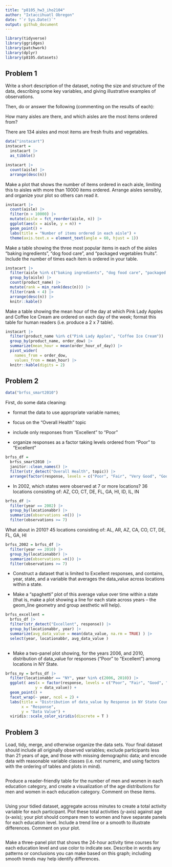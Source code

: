 ```yaml
---
title: "p8105_hw3_iho2104"
author: "Ixtaccihuatl Obregon"
date: "`r Sys.Date()`"
output: github_document
---
```



```r
library(tidyverse)
library(ggridges)
library(patchwork)
library(dplyr)
library(p8105.datasets)


```

## Problem 1 
Write a short description of the dataset, noting the size and structure of the data, describing some key variables, and giving illustrative examples of observations. 

Then, do or answer the following (commenting on the results of each):

How many aisles are there, and which aisles are the most items ordered from? 

There are 134 aisles and most items are fresh fruits and vegetables. 

```r
data("instacart")
instacart = 
  instacart |> 
  as_tibble()
```

```r
instacart |> 
  count(aisle) |> 
  arrange(desc(n))
```

Make a plot that shows the number of items ordered in each aisle, limiting this to aisles with more than 10000 items ordered. Arrange aisles sensibly, and organize your plot so others can read it.

```r
instacart |> 
  count(aisle) |> 
  filter(n > 10000) |> 
  mutate(aisle = fct_reorder(aisle, n)) |> 
  ggplot(aes(x = aisle, y = n)) + 
  geom_point() + 
  labs(title = "Number of items ordered in each aisle") +
  theme(axis.text.x = element_text(angle = 60, hjust = 1))
```

Make a table showing the three most popular items in each of the aisles “baking ingredients”, “dog food care”, and “packaged vegetables fruits”. Include the number of times each item is ordered in your table.

```r
instacart |> 
  filter(aisle %in% c("baking ingredients", "dog food care", "packaged vegetables fruits")) |>
  group_by(aisle) |> 
  count(product_name) |> 
  mutate(rank = min_rank(desc(n))) |> 
  filter(rank < 4) |> 
  arrange(desc(n)) |>
  knitr::kable()
```

Make a table showing the mean hour of the day at which Pink Lady Apples and Coffee Ice Cream are ordered on each day of the week; format this table for human readers (i.e. produce a 2 x 7 table).

```r
instacart |>
  filter(product_name %in% c("Pink Lady Apples", "Coffee Ice Cream")) |>
  group_by(product_name, order_dow) |>
  summarize(mean_hour = mean(order_hour_of_day)) |>
  pivot_wider(
    names_from = order_dow, 
    values_from = mean_hour) |>
  knitr::kable(digits = 2)
```


## Problem 2 

```r
data("brfss_smart2010")
```

First, do some data cleaning:

- format the data to use appropriate variable names;

- focus on the “Overall Health” topic

- include only responses from “Excellent” to “Poor”

- organize responses as a factor taking levels ordered from “Poor” to “Excellent”


```r
brfss_df =  
  brfss_smart2010 |> 
  janitor::clean_names() |> 
  filter(str_detect("Overall Health", topic)) |> 
  arrange(factor(response, levels = c("Poor", "Fair", "Very Good", "Good", "Excellent")))
```



- In 2002, which states were observed at 7 or more locations? 
36 locations consisting of: AZ, CO, CT, DE, FL, GA, HI, ID, IL, IN


```r
brfss_df |> 
  filter(year == 2002) |> 
  group_by(locationabbr) |> 
  summarize(observations =n()) |> 
  filter(observations >= 7) 
```

What about in 2010?
45 locations consisting of: AL, AR, AZ, CA, CO, CT, DE, FL, GA, HI

```r
brfss_2002 = brfss_df |> 
  filter(year == 2010) |> 
  group_by(locationabbr) |> 
  summarize(observations =n()) |> 
  filter(observations >= 7) 
```


- Construct a dataset that is limited to Excellent responses, and contains, year, state, and a variable that averages the data_value across locations within a state. 

- Make a “spaghetti” plot of this average value over time within a state (that is, make a plot showing a line for each state across years – the geom_line geometry and group aesthetic will help).

```r
brfss_excellent = 
  brfss_df |> 
  filter(str_detect("Excellent", response)) |> 
  group_by(locationabbr, year) |> 
  summarize(avg_data_value = mean(data_value, na.rm = TRUE) ) |> 
  select(year, locationabbr, avg_data_value ) 
  
```

- Make a two-panel plot showing, for the years 2006, and 2010, distribution of data_value for responses (“Poor” to “Excellent”) among locations in NY State.

```r
brfss_ny = brfss_df |> 
  filter(locationabbr == "NY", year %in% c(2006, 2010)) |> 
  ggplot( aes(x = factor(response, levels = c("Poor", "Fair", "Good", "Very good", "Excellent")),  
             y = data_value)) +
  geom_point() +
  facet_wrap(~ year, ncol = 2) +
  labs(title = "Distribution of data_value by Response in NY State Counties",
       x = "Response",
       y = "Data Value") +
  viridis::scale_color_viridis(discrete = T )
```


## Problem 3 

Load, tidy, merge, and otherwise organize the data sets. Your final dataset should include all originally observed variables; exclude participants less than 21 years of age, and those with missing demographic data; and encode data with reasonable variable classes (i.e. not numeric, and using factors with the ordering of tables and plots in mind).

```r

```

Produce a reader-friendly table for the number of men and women in each education category, and create a visualization of the age distributions for men and women in each education category. Comment on these items.

```r

```

Using your tidied dataset, aggregate across minutes to create a total activity variable for each participant. Plot these total activities (y-axis) against age (x-axis); your plot should compare men to women and have separate panels for each education level. Include a trend line or a smooth to illustrate differences. Comment on your plot.

```r

```

Make a three-panel plot that shows the 24-hour activity time courses for each education level and use color to indicate sex. Describe in words any patterns or conclusions you can make based on this graph; including smooth trends may help identify differences.

```r

```
